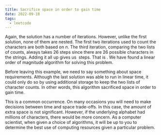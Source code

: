 ```yaml
---
title: Sacrifice space in order to gain time
date: 2022-09-18
tags:
  - leetcode
---
```

Again, the solution has a number of iterations. However, unlike the first solution, none of them are nested. The first two iterations used to count the characters are both based on *n*. The third iteration, comparing the two lists of counts, always takes 26 steps since there are 26 possible characters in the strings. Adding it all up gives us  steps. That is . We have found a linear order of magnitude algorithm for solving this problem.

Before leaving this example, we need to say something about space requirements. Although the last solution was able to run in linear time, it could only do so by using additional storage to keep the two lists of character counts. In other words, this algorithm sacrificed space in order to gain time.

This is a common occurrence. On many occasions you will need to make decisions between time and space trade-offs. In this case, the amount of extra space is not significant. However, if the underlying alphabet had millions of characters, there would be more concern. As a computer scientist, when given a choice of algorithms, it will be up to you to determine the best use of computing resources given a particular problem.